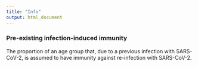 ```yaml
---
title: "Info"
output: html_document
---
```



### Pre-existing infection-induced immunity
The proportion of an age group that, due to a previous infection with SARS-CoV-2, is assumed to have immunity against re-infection with SARS-CoV-2. 
